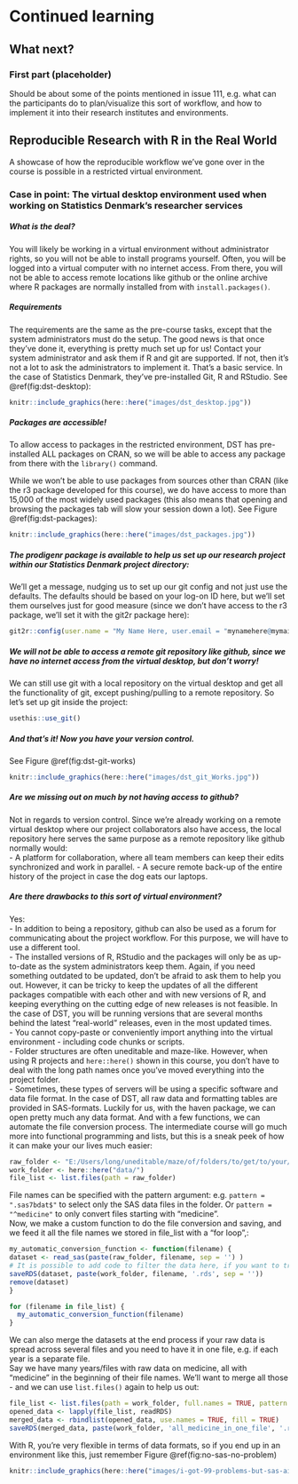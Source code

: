 # Continued learning {#post-course}

## What next?

### First part (placeholder)
Should be about some of the points mentioned in issue 111, e.g. what can the participants do to plan/visualize this sort of workflow, and how to implement it into their research institutes and environments.


## Reproducible Research with R in the Real World
A showcase of how the reproducible workflow we've gone over in the course is possible in a restricted virtual environment.

### Case in point: The virtual desktop environment used when working on Statistics Denmark's researcher services

##### What is the deal?
You will likely be working in a virtual environment without administrator rights, so you will not be able to install programs yourself.
Often, you will be logged into a virtual computer with no internet access. From there, you will not be able to access remote locations like github or the online archive where R packages are normally installed from with `install.packages()`.

##### Requirements
The requirements are the same as the pre-course tasks, except that the system administrators must do the setup. The good news is that once they've done it, everything is pretty much set up for us!
Contact your system administrator and ask them if R and git are supported. If not, then it's not a lot to ask the administrators to implement it. That's a basic service.
In the case of Statistics Denmark, they've pre-installed Git, R and RStudio. See \@ref(fig:dst-desktop):
```r
knitr::include_graphics(here::here("images/dst_desktop.jpg"))
```


##### Packages are accessible!
To allow access to packages in the restricted environment, DST has pre-installed ALL packages on CRAN, so we will be able to access any package from there with the `library()` command.

While we won't be able to use packages from sources other than CRAN (like the r3 package developed for this course), we do have access to more than 15,000 of the most widely used packages (this also means that opening and browsing the packages tab will slow your session down a lot). See Figure \@ref(fig:dst-packages):
```r
knitr::include_graphics(here::here("images/dst_packages.jpg"))
```

##### The prodigenr package is available to help us set up our research project within our Statistics Denmark project directory:
We'll get a message, nudging us to set up our git config and not just use the defaults. The defaults should be based on your log-on ID here, but we'll set them ourselves just for good measure (since we don't have access to the r3 package, we'll set it with the git2r package here):
```r
git2r::config(user.name = "My Name Here, user.email = "mynamehere@mymailhere.com"")
```

##### We will not be able to access a remote git repository like github, since we have no internet access from the virtual desktop, but don't worry!
We can still use git with a local repository on the virtual desktop and get all the functionality of git, except pushing/pulling to a remote repository. So let's set up git inside the project:

```r
usethis::use_git()
```

##### And that's it! Now you have your version control.
See Figure \@ref(fig:dst-git-works)
```r
knitr::include_graphics(here::here("images/dst_git_Works.jpg"))
```

##### Are we missing out on much by not having access to github?

Not in regards to version control. Since we're already working on a remote virtual desktop where our project collaborators also have access, the local repository here serves the same purpose as a remote repository like github normally would:  
- A platform for collaboration, where all team members can keep their edits synchronized and work in parallel.
- A secure remote back-up of the entire history of the project in case the dog eats our laptops.

##### Are there drawbacks to this sort of virtual environment?
Yes:  
- In addition to being a repository, github can also be used as a forum for communicating about the project workflow. For this purpose, we will have to use a different tool.  
- The installed versions of R, RStudio and the packages will only be as up-to-date as the system administrators keep them. Again, if you need something outdated to be updated, don't be afraid to ask them to help you out. However, it can be tricky to keep the updates of all the different packages compatible with each other and with new versions of R, and keeping everything on the cutting edge of new releases is not feasible. In the case of DST, you will be running versions that are several months behind the latest "real-world" releases, even in the most updated times.  
- You cannot copy-paste or conveniently import anything into the virtual environment - including code chunks or scripts.  
- Folder structures are often uneditable and maze-like. However, when using R projects and `here::here()` shown in this course, you don't have to deal with the long path names once you've moved everything into the project folder.  
- Sometimes, these types of servers will be using a specific software and data file format. In the case of DST, all raw data and formatting tables are provided in SAS-formats. Luckily for us, with the haven package, we can open pretty much any data format. And with a few functions, we can automate the file conversion process. The intermediate course will go much more into functional programming and lists, but this is a sneak peek of how it can make your our lives much easier:

```r
raw_folder <- "E:/Users/long/uneditable/maze/of/folders/to/get/to/your/project/directory/raw_data/"
work_folder <- here::here("data/")
file_list <- list.files(path = raw_folder)
```
File names can be specified with the pattern argument: e.g. `pattern = ".sas7bdat$"` to select only the SAS data files in the folder. Or `pattern = "^medicine"` to only convert files starting with "medicine".  
Now, we make a custom function to do the file conversion and saving, and we feed it all the file names we stored in file_list with a "for loop",:

```r
my_automatic_conversion_function <- function(filename) {
dataset <- read_sas(paste(raw_folder, filename, sep = '') )
# It is possible to add code to filter the data here, if you want to trim the dataset during conversion
saveRDS(dataset, paste(work_folder, filename, '.rds', sep = ''))
remove(dataset)
}

for (filename in file_list) {
  my_automatic_conversion_function(filename)
}
```

We can also merge the datasets at the end process if your raw data is spread across several files and you need to have it in one file, e.g. if each year is a separate file.  
Say we have many years/files with raw data on medicine, all with "medicine" in the beginning of their file names. We'll want to merge all those - and we can use `list.files()` again to help us out:

```r
file_list <- list.files(path = work_folder, full.names = TRUE, pattern = "^medicine")
opened_data <- lapply(file_list, readRDS)
merged_data <- rbindlist(opened_data, use.names = TRUE, fill = TRUE)
saveRDS(merged_data, paste(work_folder, 'all_medicine_in_one_file', '.rds', sep = '') )
```

With R, you're very flexible in terms of data formats, so if you end up in an environment like this, just remember Figure \@ref(fig:no-sas-no-problem)
```r
knitr::include_graphics(here::here("images/i-got-99-problems-but-sas-aint-one.jpg"))
```
